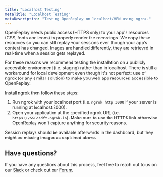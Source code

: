 ```yaml
---
title: "Localhost Testing"
metaTitle: "Localhost Testing"
metaDescription: "Testing OpenReplay on localhost/VPN using ngrok."
---
```


OpenReplay needs public access (HTTPS only) to your app's resources (CSS, fonts and icons) to properly render the recordings. We copy those resources so you can still replay your sessions even though your app's content has changed. Images are handled differently, they are retrieved in real-time when a session gets replayed.

For these reasons we recommend testing the installation on a publicly accessible environment (i.e. staging) rather than in localhost. There is still a workaround for local development even though it's not perfect: use of [ngrok](https://ngrok.com/) (or any similar solution) to make you web app resources accessible to OpenReplay.

Install [ngrok](https://ngrok.com/) then follow these steps:
1. Run ngrok with your localhost port (i.e. `ngrok http 3000` if your server is running at localhost:3000).
2. Open your application at the specified ngrok URL (i.e. `https://558csdft.ngrok.io`). Make sure to use the HTTPS link otherwise OpenReplay won't capture anything for security reasons.

Session replays should be available afterwards in the dashboard, but they might be missing images as explained above.

## Have questions?
If you have any questions about this process, feel free to reach out to us on our [Slack](https://slack.openreplay.com) or check out our [Forum](https://forum.openreplay.com).